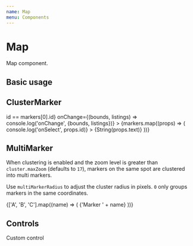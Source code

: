 ```yaml
---
name: Map
menu: Components
---
```



# Map

Map component.

## Basic usage

<Playground>
  <View m={4} height={400}>
    <Map apiKey={GOOGLE_MAPS_API_KEY}>
      <View {...markers[0]} mt={-25} width={25} height={25}>
        <Icon name="map-marker-alt" color="pink" size={25} />
      </View>
    </Map>
  </View>
</Playground>

## ClusterMarker

<Playground>
  <View m={4} height={400}>
    <Map
      cluster
      apiKey={GOOGLE_MAPS_API_KEY}
      isHighlight={({id}) => id == markers[0].id}
      onChange={(bounds, listings) => console.log('onChange', {bounds, listings})}
    >
      {markers.map((props) => (
        <Map.Marker
          {...props}
          key={props.id}
          onSelect={() => console.log('onSelect', props.id)}
        >
          {String(props.text)}
        </Map.Marker>
      ))}
    </Map>
  </View>
</Playground>

## MultiMarker

When clustering is enabled and the zoom level is greater than `cluster.maxZoom` (defaults to `17`), markers on the same spot are clustered into multi markers.

Use `multiMarkerRadius` to adjust the cluster radius in pixels. `0` only groups markers in the same coordinates.

<Playground>
  <View m={4} height={400}>
    <Map cluster apiKey={GOOGLE_MAPS_API_KEY}>
      {['A', 'B', 'C'].map((name) => (
        <Map.Marker {...markers[0]} id={name} key={name}>
          {'Marker ' + name}
        </Map.Marker>
      ))}
    </Map>
  </View>
</Playground>

## Controls


<Playground>
  <View m={4} height={400}>
    <Map apiKey={GOOGLE_MAPS_API_KEY}>
      <Map.ButtonControl position="top-center" onClick={console.log}>
        Custom control
      </Map.ButtonControl>
      <View {...markers[0]} mt={-25} width={25} height={25}>
        <Icon name="map-marker-alt" color="pink" size={25} />
      </View>
    </Map>
  </View>
</Playground>
